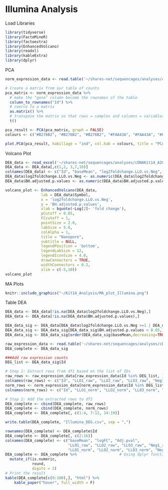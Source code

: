 # Illumina Analysis {#illumina}

Load Libraries

```r
library(tidyverse)
library(FactoMineR)
library(factoextra)
library(EnhancedVolcano)
library(readxl)
library(kableExtra)
library(dplyr)
```

PCA

```r
norm_expression_data <- read.table('~/shares-net/sequencages/analyses/cDNAKit14_A2022/deseq2_output/deseq2_Experiment1-normalisation_normalisedCountMatrix.tsv', header = TRUE, sep = '\t')

# Create a matrix from our table of counts
pca_matrix <- norm_expression_data %>% 
  # make the "gene" column become the rownames of the table
  column_to_rownames("Id") %>% 
  # coerce to a matrix
  as.matrix() %>% 
  # transpose the matrix so that rows = samples and columns = variables
  t()

pca_result <- PCA(pca_matrix, graph = FALSE)
colours <- c("#B276B2", "#B276B2", "#B276B2", "#FAA43A", "#FAA43A", "#FAA43A")

plot.PCA(pca_result, habillage = "ind", col.hab = colours, title = "PCA - Samples Illumina")

```

Volcano Plot

```r
DEA_data <- read_excel('~/shares-net/sequencages/analyses/cDNAKit14_A2022/diffanaresultsannotation_output/diffanaresultsannotation_deseq2_Experiment1-diffana_LLO_vs_Neg.xlsx')
DEA_data <- DEA_data[,c(1,2, 3,7,10)]
colnames(DEA_data) <- c("Id", "baseMean", "log2foldchange.LLO.vs.Neg", "BH.adjusted.p.values", "Symbol")
DEA_data$log2foldchange.LLO.vs.Neg <- as.numeric(DEA_data$log2foldchange.LLO.vs.Neg)    
DEA_data$BH.adjusted.p.values <- as.numeric(DEA_data$BH.adjusted.p.values)

volcano_plot <- EnhancedVolcano(DEA_data,
                lab = DEA_data$Symbol,
                x = 'log2foldchange.LLO.vs.Neg',
                y = 'BH.adjusted.p.values',
                xlab = bquote(~Log[2]~ 'fold change'),
                pCutoff = 0.05,
                FCcutoff = 1,
                pointSize = 2.0,
                labSize = 5.0,
                colAlpha = 1,
                title = "Nanopore",
                subtitle = NULL,
                legendPosition = 'bottom',
                legendLabSize = 12,
                legendIconSize = 4.0,
                drawConnectors = TRUE,
                widthConnectors = 0.2,
                xlim = c(-5,10))
volcano_plot
```

MA Plots

```r
knitr::include_graphics("~/Kit14_Analysis/MA_plot_Illumina.png")
```

Table DEA
```r
DEA_data <- DEA_data[!is.na(DEA_data$log2foldchange.LLO.vs.Neg),]
DEA_data <- DEA_data[!is.na(DEA_data$BH.adjusted.p.values),]

DEA_data_sig <- DEA_data[DEA_data$log2foldchange.LLO.vs.Neg >=1 | DEA_data$log2foldchange.LLO.vs.Neg <=(-1),]
DEA_data_sig <- DEA_data_sig[DEA_data_sig$BH.adjusted.p.values < 0.05,]
DEA_data_sig <- DEA_data_sig[order(DEA_data_sig$baseMean,decreasing=TRUE),]

raw_expression_data <- read.table('~/shares-net/sequencages/analyses/cDNAKit14_A2022/deseq2_output/deseq2_Experiment1-normalisation_rawPooledCountMatrix.tsv', header = TRUE, sep = '\t')
DEA_complete <- DEA_data_sig

###Add raw expression counts
DEG_list <- DEA_data_sig$Id

# Step 1: Extract rows from df1 based on the list of IDs
raw_rows <- raw_expression_data[raw_expression_data$Id %in% DEG_list, ]
colnames(raw_rows) <- c("Id", "LLO1_raw", "LLO2_raw", "LLO3_raw", "Neg1_raw", "Neg2_raw", "Neg3_raw")
norm_rows <- norm_expression_data[norm_expression_data$Id %in% DEG_list, ]
colnames(norm_rows) <- c("Id", "LLO1_norm", "LLO2_norm", "LLO3_norm", "Neg1_norm", "Neg2_norm", "Neg3_norm")

# Step 2: Add the extracted rows to df2
DEA_complete <- cbind(DEA_complete, raw_rows)
DEA_complete <- cbind(DEA_complete, norm_rows)
DEA_complete <- DEA_complete[, c(1:4, 7:12, 14:19)]

write.table(DEA_complete, "Illumina_DEG.csv", sep = ",")

rownames(DEA_complete) <- DEA_complete$Id
DEA_complete <- DEA_complete[, c(2:16)]
colnames(DEA_complete) <- c("baseMean", "logFC", "Adj.pval", 
                            "LLO1_raw", "LLO2_raw", "LLO3_raw", "Neg1_raw", "Neg2_raw", "Neg3_raw",
                            "LLO1_norm", "LLO2_norm", "LLO3_norm", "Neg1_norm", "Neg2_norm", "Neg3_norm")
DEA_complete <- DEA_complete %>%                   # Using dplyr functions
  mutate_if(is.numeric,
            round,
            digits = 2)
# Print the result
kable(DEA_complete[c(0:100),], "html") %>%
    kable_paper("hover", full_width = F)
```
